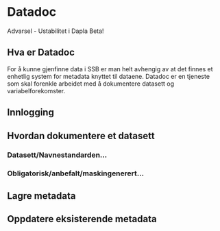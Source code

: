 # Datadoc

Advarsel - Ustabilitet i Dapla Beta!

## Hva er Datadoc

For å kunne gjenfinne data i SSB er man helt avhengig av at det finnes et enhetlig system for metadata knyttet til dataene. 
Datadoc er en tjeneste som skal forenkle arbeidet med å dokumentere datasett og variabelforekomster.

## Innlogging



## Hvordan dokumentere et datasett

### Datasett/Navnestandarden...

### Obligatorisk/anbefalt/maskingenerert...

## Lagre metadata

## Oppdatere eksisterende metadata